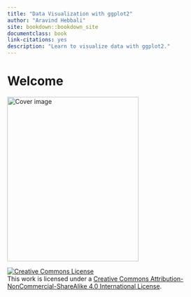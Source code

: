 ```yaml
--- 
title: "Data Visualization with ggplot2"
author: "Aravind Hebbali"
site: bookdown::bookdown_site
documentclass: book
link-citations: yes
description: "Learn to visualize data with ggplot2."
---
```


# Welcome {-}

<img src="img/viz-ggplot2.png" width="300" height="375" alt="Cover image" />

<a rel="license" href="http://creativecommons.org/licenses/by-nc-sa/4.0/"><img alt="Creative Commons License" style="border-width:0" src="https://i.creativecommons.org/l/by-nc-sa/4.0/88x31.png" /></a><br />This work is licensed under a <a rel="license" href="http://creativecommons.org/licenses/by-nc-sa/4.0/">Creative Commons Attribution-NonCommercial-ShareAlike 4.0 International License</a>.